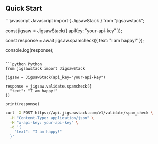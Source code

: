 ## Quick Start

<RequestExample>
```javascript Javascript
import { JigsawStack } from "jigsawstack";

const jigsaw = JigsawStack({ apiKey: "your-api-key" });

const response = await jigsaw.spamcheck({
  text: "I am happy!"
});

console.log(response);
```

```python Python
from jigsawstack import JigsawStack

jigsaw = JigsawStack(api_key="your-api-key")

response = jigsaw.validate.spamcheck({
  "text": "I am happy!"
})

print(response)
```

```bash cURL
curl -X POST https://api.jigsawstack.com/v1/validate/spam_check \
  -H "Content-Type: application/json" \
  -H "x-api-key: your-api-key" \
  -d '{
    "text": "I am happy!"
  }'
```
</RequestExample> 